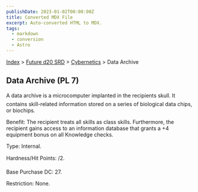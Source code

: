 ```yaml
---
publishDate: 2023-01-02T00:00:00Z
title: Converted MDX File
excerpt: Auto-converted HTML to MDX.
tags:
  - markdown
  - conversion
  - Astro
---
```






[Index](-index) > [Future d20 SRD](future-d20-srd-index) > [Cybernetics](future-d20-srd-cybernetics-index) > Data Archive




## Data Archive (PL 7)


A data archive is a microcomputer implanted in the recipients skull. It contains skill-related information stored on a series of biological data chips, or biochips.


Benefit: The recipient treats all skills as class skills. Furthermore, the recipient gains access to an information database that grants a +4 equipment bonus on all Knowledge checks.


Type: Internal.


Hardness/Hit Points: /2.


Base Purchase DC: 27.


Restriction: None.



